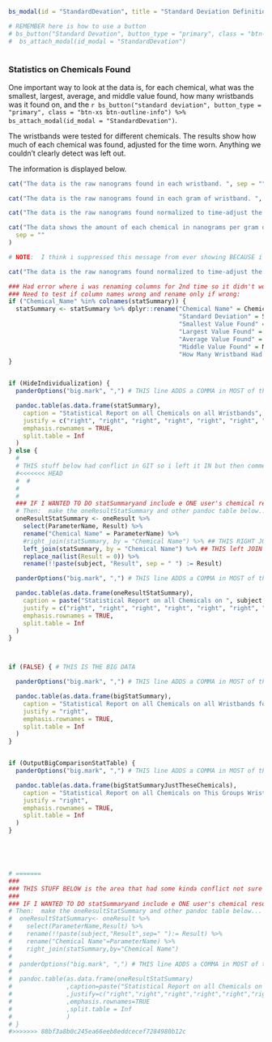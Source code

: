


```r


bs_modal(id = "StandardDevation", title = "Standard Deviation Definition", body = "Standard deviation is a measure of how spread out the numbers in a set are from the average. A bigger standard deviation means the numbers are more spread out, while a smaller one means they're closer to the average.")

# REMEMBER here is how to use a button
# bs_button("Standard Devation", button_type = "primary", class = "btn-xs btn-outline-info") %>%
#  bs_attach_modal(id_modal = "StandardDevation")
  
```


### Statistics on Chemicals Found


One important way to look at the data is, for each chemical, what was the smallest, largest, average, and middle value found, how many wristbands was it found on, and the `r bs_button("standard deviation", button_type = "primary", class = "btn-xs btn-outline-info") %>% bs_attach_modal(id_modal = "StandardDevation")`.



The wristbands were tested for different chemicals. The results show how much of each chemical was found, adjusted for the time worn.  Anything we couldn't clearly detect was left out.

The information is displayed below.


```r
cat("The data is the raw nanograms found in each wristband. ", sep = "")
```

```r
cat("The data is the raw nanograms found in each gram of wristband. ", sep = "")
```

```r
cat("The data is the raw nanograms found normalized to time-adjust the values as though the wristband were worn for exactly one week. ", sep = "")
```

```r
cat("The data shows the amount of each chemical in nanograms per gram of wristband, adjusted for the time worn to make results comparable.",
  sep = ""
)
```

```r
# NOTE:  I think i suppressed this message from ever showing BECAUSE i don't think it is necessary and adds complications to understanding

cat("The data is the raw nanograms found normalized to time-adjust the values as though the wristband were worn for exactly one day. ")
```

<!-- Values below the limit of detection are not included in the statistical analyses and are listed as zeros. -->

```r
### Had error where i was renaming columns for 2nd time so it didn't work.
### Need to test if column names wrong and rename only if wrong:
if ("Chemical_Name" %in% colnames(statSummary)) {
  statSummary <- statSummary %>% dplyr::rename("Chemical Name" = Chemical_Name, 
                                               "Standard Deviation" = Standard_Deviation,
                                               "Smallest Value Found" = MinResult ,
                                               "Largest Value Found" = MaxResult,
                                               "Average Value Found" = MeanResult,
                                               "Middle Value Found" = MedianResult,
                                               "How Many Wristband Had this" = Count)
}


if (HideIndividualization) {
  panderOptions("big.mark", ",") # THIS line ADDS a COMMA in MOST of the numbers (not all... )

  pandoc.table(as.data.frame(statSummary),
    caption = "Statistical Report on all Chemicals on all Wristbands",
    justify = c("right", "right", "right", "right", "right", "right", "right"),
    emphasis.rownames = TRUE,
    split.table = Inf
  )
} else {
  #
  # THIS stuff below had conflict in GIT so i left it IN but then commented out the conflicted stuff
  #<<<<<<< HEAD
  #  #
  #
  #
  ### IF I WANTED TO DO statSummaryand include e ONE user's chemical results in a list showing all chemicals found
  # Then:  make the oneResultStatSummary and other pandoc table below...
  oneResultStatSummary <- oneResult %>%
    select(ParameterName, Result) %>%
    rename("Chemical Name" = ParameterName) %>%
    #right_join(statSummary, by = "Chemical Name") %>% ## THIS RIGHT JOIN makes it for EVERY chemical found anywhere...
    left_join(statSummary, by = "Chemical Name") %>% ## THIS left JOIN makes it for ONLY chemical found on this wristband
    replace_na(list(Result = 0)) %>%
    rename(!!paste(subject, "Result", sep = " ") := Result)

  panderOptions("big.mark", ",") # THIS line ADDS a COMMA in MOST of the numbers (not all... )

  pandoc.table(as.data.frame(oneResultStatSummary),
    caption = paste("Statistical Report on all Chemicals on ", subject, " wristband", sep = " "),
    justify = c("right", "right", "right", "right", "right", "right", "right", "right"),
    emphasis.rownames = TRUE,
    split.table = Inf
  )
}



if (FALSE) { # THIS IS THE BIG DATA

  panderOptions("big.mark", ",") # THIS line ADDS a COMMA in MOST of the numbers (not all... )

  pandoc.table(as.data.frame(bigStatSummary),
    caption = "Statistical Report on all Chemicals on all Wristbands found  in Large Demo Set compared to this smaller data set",
    justify = "right",
    emphasis.rownames = TRUE,
    split.table = Inf
  )
}


if (OutputBigComparisonStatTable) {
  panderOptions("big.mark", ",") # THIS line ADDS a COMMA in MOST of the numbers (not all... )

  pandoc.table(as.data.frame(bigStatSummaryJustTheseChemicals),
    caption = "Statistical Report on all Chemicals on This Groups Wristbands compared to values for these chemicals in Larger Demo  data set",
    justify = "right",
    emphasis.rownames = TRUE,
    split.table = Inf
  )
}





# =======
###
### THIS STUFF BELOW is the area that had some kinda conflict not sure what happened in GIT so i comment this out and leave stuff ABOVE for NOW
###
### IF I WANTED TO DO statSummaryand include e ONE user's chemical results in a list showing all chemicals found
# Then:  make the oneResultStatSummary and other pandoc table below...
#  oneResultStatSummary<- oneResult %>%
#    select(ParameterName,Result) %>%
#    rename(!!paste(subject,"Result",sep=" "):= Result) %>%
#    rename("Chemical Name"=ParameterName) %>%
#    right_join(statSummary,by="Chemical Name")
#
#  panderOptions("big.mark", ",") # THIS line ADDS a COMMA in MOST of the numbers (not all... )
#
#  pandoc.table(as.data.frame(oneResultStatSummary)
#               ,caption=paste("Statistical Report on all Chemicals on just",subject,"wristband",sep=" ")
#               ,justify=c("right","right","right","right","right","right","right","right")
#               ,emphasis.rownames=TRUE
#               ,split.table = Inf
#               )
# }
#>>>>>>> 88bf3a8b0c245ea66eeb8eddcecef7284980b12c
```

<br> <br>
